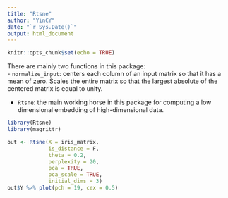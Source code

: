 ```yaml
---
title: "Rtsne"
author: "YinCY"
date: "`r Sys.Date()`"
output: html_document
---
```


```r
knitr::opts_chunk$set(echo = TRUE)
```

There are mainly two functions in this package:  
- `normalize_input`: centers each column of an input matrix so that it has a mean of zero. Scales the entire matrix so that the largest absolute of the centered matrix is equal to unity.  

- `Rtsne`: the main working horse in this package for computing  a low dimensional embedding of high-dimensional data.  

```r
library(Rtsne)
library(magrittr)

out <- Rtsne(X = iris_matrix, 
             is_distance = F, 
             theta = 0.2, 
             perplexity = 20, 
             pca = TRUE, 
             pca_scale = TRUE, 
             initial_dims = 3)
out$Y %>% plot(pch = 19, cex = 0.5)
```

























